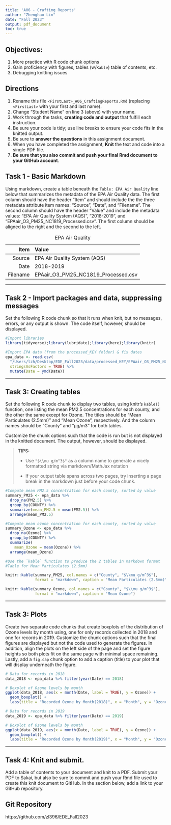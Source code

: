 ```yaml
---
title: 'A06 - Crafting Reports'
author: "Zhenghao Lin" 
date: "Fall 2023"
output: pdf_document
toc: true
---
```


## Objectives:

1.  More practice with R code chunk options
1.  Gain proficiency with figures, tables (w/`Kable`) table of contents, etc.
1.  Debugging knitting issues

## Directions

1.  Rename this file `<FirstLast>_A06_CraftingReports.Rmd` (replacing `<FirstLast>` with your first and last name).
1.  Change "Student Name" on line 3 (above) with your name.
1.  Work through the tasks, **creating code and output** that fulfill each instruction.
1.  Be sure your code is tidy; use line breaks to ensure your code fits in the knitted output.
1.  Be sure to **answer the questions** in this assignment document.
1.  When you have completed the assignment, **Knit** the text and code into a single PDF file.
1.  **Be sure that you also commit and push your final Rmd document to your GitHub account**.

## Task 1 - Basic Markdown

Using markdown, create a table beneath the `Table: EPA Air Quality` line below that summarizes the metadata of the EPA Air Quality data. The first column should have the header "Item" and should include the the three metadata attribute item names: "Source", "Date", and "Filename". The second column should have the header "Value" and include the metadata values: "EPA Air Quality System (AQS)", "2018-2019", and "EPAair_O3_PM25_NC1819_Processed.csv". The first column should be aligned to the right and the second to the left.

Table: EPA Air Quality

|  Item       |             Value              |
|------------:|:-------------------------------|
|   Source    | EPA Air Quality System (AQS)   |
|    Date     |            2018-2019            |
|  Filename   | EPAair_O3_PM25_NC1819_Processed.csv |

---

## Task 2 - Import packages and data, suppressing messages

Set the following R code chunk so that it runs when knit, but no messages, errors, or any output is shown. The code itself, however, should be displayed.

```r
#Import libraries
library(tidyverse);library(lubridate);library(here);library(knitr)

#Import EPA data (from the processed_KEY folder) & fix dates
epa_data <- read.csv(
  "/Users/lzh/Desktop/EDE_Fall2023/data/processed_KEY/EPAair_O3_PM25_NC1819_Processed.csv",
  stringsAsFactors = TRUE) %>% 
  mutate(Date = ymd(Date))
```

---

## Task 3: Creating tables

Set the following R code chunk to display two tables, using knitr's `kable()` function, one listing the mean PM2.5 concentrations for each county, and the other the same except for Ozone. The titles should be "Mean Particulates (2.5mm)" and "Mean Ozone", respectively. And the column names should be "County" and "µg/m3" for both tables.

Customize the chunk options such that the code is run but is not displayed in the knitted document. The output, however, should be displayed.

> **TIPS:**
>
> -   Use `"$\\mu g/m^3$"` as a column name to generate a nicely formatted string via markdown/MathJax notation
>
> -   If your output table spans across two pages, try inserting a page break in the markdown just before your code chunk.

```r

#Compute mean PM2.5 concentration for each county, sorted by value
summary_PM25 <- epa_data %>% 
  drop_na(PM2.5) %>% 
  group_by(COUNTY) %>% 
  summarize(mean_PM2.5 = mean(PM2.5)) %>% 
  arrange(mean_PM2.5)

#Compute mean ozone concentration for each county, sorted by value
summary_Ozone <- epa_data %>% 
  drop_na(Ozone) %>% 
  group_by(COUNTY) %>% 
  summarize(
    mean_Ozone = mean(Ozone)) %>% 
  arrange(mean_Ozone)
```

\newpage

```r
#Use the `kable` function to produce the 2 tables in markdown format
#Table for Mean Particulates (2.5mm)

knitr::kable(summary_PM25, col.names = c("County", "$\\mu g/m^3$"), 
             format = "markdown", caption = "Mean Particulates (2.5mm)")

knitr::kable(summary_Ozone, col.names = c("County", "$\\mu g/m^3$"), 
             format = "markdown", caption = "Mean Ozone")
```

---

## Task 3: Plots

Create two separate code chunks that create boxplots of the distribution of Ozone levels by month using, one for only records collected in 2018 and one for records in 2019. Customize the chunk options such that the final figures are displayed but not the code used to generate the figures. In addition, align the plots on the left side of the page and set the figure heights so both plots fit on the same page with minimal space remaining. Lastly, add a `fig.cap` chunk option to add a caption (title) to your plot that will display underneath the figure.

```r
# Data for records in 2018
data_2018 <- epa_data %>% filter(year(Date) == 2018)

# Boxplot of Ozone levels by month
ggplot(data_2018, aes(x = month(Date, label = TRUE), y = Ozone)) +
  geom_boxplot() +
  labs(title = "Recorded Ozone by Month(2018)", x = "Month", y = "Ozone (ppb)")
```

```r
# Data for records in 2019
data_2019 <- epa_data %>% filter(year(Date) == 2019)

# Boxplot of Ozone levels by month
ggplot(data_2019, aes(x = month(Date, label = TRUE), y = Ozone)) +
  geom_boxplot() +
  labs(title = "Recorded Ozone by Month(2019)", x = "Month", y = "Ozone (ppb)")
```

---
\newpage



## Task 4: Knit and submit.
Add a table of contents to your document and knit to a PDF. Submit your PDF to Sakai, but also be sure to commit and push your Rmd file used to create this knit document to GitHub. In the section below, add a link to your GitHub repository. 

## Git Repository
https://github.com/zl396/EDE_Fall2023